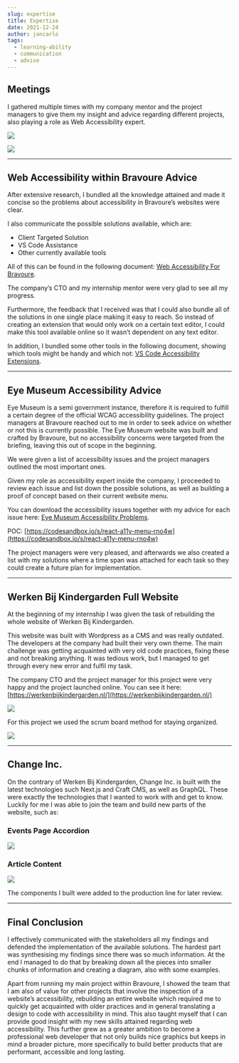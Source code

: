 ```yaml
---
slug: expertise
title: Expertise
date: 2021-12-24
author: jancarlo
tags:
  - learning-ability
  - communication
  - advise
---
```


## Meetings

I gathered multiple times with my company mentor and the project managers to give them my insight and advice regarding different projects, also playing a role as Web Accessibility expert.

![](/images/expertise-5.png)

![](/images/expertise-3.png)

* * *

## Web Accessibility within Bravoure Advice

After extensive research, I bundled all the knowledge attained and made it concise so the problems about accessibility in Bravoure’s websites were clear.

I also communicate the possible solutions available, which are:

*   Client Targeted Solution
*   VS Code Assistance
*   Other currently available tools

All of this can be found in the following document: [Web Accessibility For Bravoure](/images/1.4-Web-Accessibility-For-Bravoure.pdf).

The company’s CTO and my internship mentor were very glad to see all my progress.

Furthermore, the feedback that I received was that I could also bundle all of the solutions in one single place making it easy to reach. So instead of creating an extension that would only work on a certain text editor, I could make this tool available online so it wasn’t dependent on any text editor.

In addition, I bundled some other tools in the following document, showing which tools might be handy and which not: [VS Code Accessibility Extensions](/images/1.5-VS-Code-Accessibility-Extensions.pdf).


* * *
## Eye Museum Accessibility Advice

Eye Museum is a semi government instance, therefore it is required to fulfill a certain degree of the official WCAG accessibility guidelines. The project managers at Bravoure reached out to me in order to seek advice on whether or not this is currently possible. The Eye Museum website was built and crafted by Bravoure, but no accessibility concerns were targeted from the briefing, leaving this out of scope in the beginning.

We were given a list of accessibility issues and the project managers outlined the most important ones.

Given my role as accessibility expert inside the company, I proceeded to review each issue and list down the possible solutions, as well as building a proof of concept based on their current website menu.

You can download the accessibility issues together with my advice for each issue here: [Eye Museum Accessibility Problems](/images/Eye-Museum-Accessibility-Problems.pdf).

POC: [https://codesandbox.io/s/react-a11y-menu-rno4w](https://codesandbox.io/s/react-a11y-menu-rno4w)

The project managers were very pleased, and afterwards we also created a list with my solutions where a time span was attached for each task so they could create a future plan for implementation.

* * *

## Werken Bij Kindergarden Full Website

At the beginning of my internship I was given the task of rebuilding the whole website of Werken Bij Kindergarden.

This website was built with Wordpress as a CMS and was really outdated. The developers at the company had built their very own theme. The main challenge was getting acquainted with very old code practices, fixing these and not breaking anything. It was tedious work, but I managed to get through every new error and fulfil my task.

The company CTO and the project manager for this project were very happy and the project launched online. You can see it here: [https://werkenbijkindergarden.nl/](https://werkenbijkindergarden.nl/)

![](/images/expertise-1.png)

For this project we used the scrum board method for staying organized.

![](/images/expertise-6.png)

* * *

## Change Inc.

On the contrary of Werken Bij Kindergarden, Change Inc. is built with the latest technologies such Next.js and Craft CMS, as well as GraphQL. These were exactly the technologies that I wanted to work with and get to know. Luckily for me I was able to join the team and build new parts of the website, such as:

### Events Page Accordion

![](/images/expertise-4.png)

### Article Content

![](/images/expertise-2.png)

The components I built were added to the production line for later review.

* * *

## Final Conclusion

I effectively communicated with the stakeholders all my findings and defended the implementation of the available solutions. The hardest part was synthesising my findings since there was so much information. At the end I managed to do that by breaking down all the pieces into smaller chunks of information and creating a diagram, also with some examples.

Apart from running my main project within Bravoure, I showed the team that I am also of value for other projects that involve the inspection of a website’s accessibility, rebuilding an entire website which required me to quickly get acquainted with older practices and in general translating a design to code with accessibility in mind. This also taught myself that I can provide good insight with my new skills attained regarding web accessibility. This further grew as a greater ambition to become a professional web developer that not only builds nice graphics but keeps in mind a broader picture, more specifically to build better products that are performant, accessible and long lasting.
